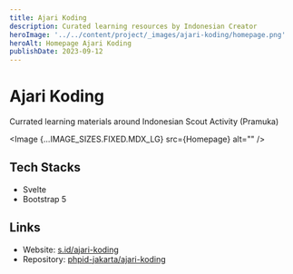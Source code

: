```yaml
---
title: Ajari Koding
description: Curated learning resources by Indonesian Creator
heroImage: '../../content/project/_images/ajari-koding/homepage.png'
heroAlt: Homepage Ajari Koding
publishDate: 2023-09-12
---
```



# Ajari Koding

Currated learning materials around Indonesian Scout Activity (Pramuka)

<Image {...IMAGE_SIZES.FIXED.MDX_LG} src={Homepage} alt="" />

## Tech Stacks

- Svelte
- Bootstrap 5

## Links

- Website: [s.id/ajari-koding](https://s.id/ajari-koding)
- Repository: [phpid-jakarta/ajari-koding](https://github.com/phpid-jakarta/ajari-koding)
